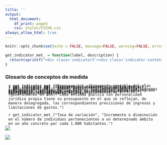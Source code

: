 ```yaml
---
title: ''
output:
  html_document:
    df_print: paged
    css: styles/FICHA.css
always_allow_html: true
---
```


```r
knitr::opts_chunk$set(echo = FALSE, message=FALSE, warning=FALSE, error=FALSE)
```

```r
get_indicator_met_ = function(label, description) {
  return(sprintf("<div class='indicator3'><div class='indicator-content'><h2 class='label'>%s</h2><p>%s</p></div></div>", label, description))
}
```

<!-- HTML -->
<div class="row nota-metodologica">
<div class="indicator-title">
  <h3>Glosario de conceptos de medida</h3>
</div>

<div class="row highlight" style="margin: 10px auto;">
  <div style="padding: 5px 10px; margin: 0 auto -40px;">`r get_indicator_met_("Ahorro bruto", "Diferencia entre los ingresos corrientes y los gastos corrientes.")`</div>
  <div style="padding: 5px 10px; margin: 0 auto -40px;">`r get_indicator_met_("Ahorro neto", "Ahorro bruto menos la amortización de préstamos.")`</div>
  <div style="padding: 5px 10px; margin: 0 auto -40px;">`r get_indicator_met_("Carga financiera", "Suma de los gastos financieros y la variación de pasivos financieros")`</div>
  <div style="padding: 5px 10px; margin: 0 auto -40px;">`r get_indicator_met_("Gastos por habitante", "Razón entre el presupuesto liquidado de gastos y la población de derecho.")`</div>
  <div style="padding: 5px 10px; margin: 0 auto -40px;">`r get_indicator_met_("Ingresos por habitante", "Razón entre el presupuesto liquidado de ingresos y la población de derecho.")`</div>
  <div style="padding: 5px 10px; margin: 0 auto;">`r get_indicator_met_("Presupuesto", "Expresión contable del plan económico del sector público para un periodo de tiempo determinado (generalmente un año). Cada entidad pública con personalidad jurídica propia tiene su presupuesto en el que se reflejan, de manera desagregada, las correspondientes previsiones de ingresos y limitaciones de gastos.")`</div>
  <div style="padding: 5px 10px; margin: 0 auto -20px;">`r get_indicator_met_("Tasa de variación", "Incremento o disminución en el número de individuos pertenecientes a un determinado ámbito en un año concreto por cada 1.000 habitantes.")`</div>
</div>

<div class="row">
</div>
<div class="logo-fecam-glosario">
  <img src="img/fecam.jpeg" />
</div>
<div class="logo-istac-glosario"> 
  <img src="img/logo_istac.png" />
</div>

